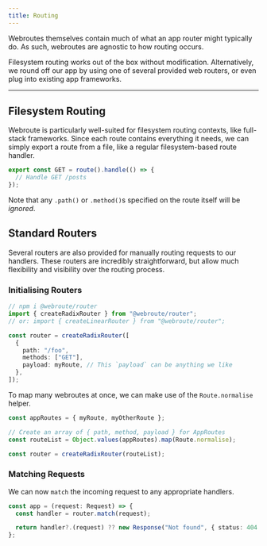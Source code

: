 ```yaml
---
title: Routing
---
```


Webroutes themselves contain much of what an app router might typically do. As such, webroutes are agnostic to how routing occurs.

Filesystem routing works out of the box without modification. Alternatively, we round off our app by using one of several provided web routers, or even plug into existing app frameworks.

---

## Filesystem Routing

Webroute is particularly well-suited for filesystem routing contexts, like full-stack frameworks. Since each route contains everything it needs, we can simply export a route from a file, like a regular filesystem-based route handler.

```ts title="posts/route.ts"
export const GET = route().handle(() => {
  // Handle GET /posts
});
```

<Callout>

Note that any `.path()` or `.method()`s specified on the route itself will be _ignored_.

</Callout>

## Standard Routers

Several routers are also provided for manually routing requests to our handlers. These routers are incredibly straightforward, but allow much flexibility and visibility over the routing process.

### Initialising Routers

```ts
// npm i @webroute/router
import { createRadixRouter } from "@webroute/router";
// or: import { createLinearRouter } from "@webroute/router";

const router = createRadixRouter([
  {
    path: "/foo",
    methods: ["GET"],
    payload: myRoute, // This `payload` can be anything we like
  },
]);
```

To map many webroutes at once, we can make use of the `Route.normalise` helper.

```ts
const appRoutes = { myRoute, myOtherRoute };

// Create an array of { path, method, payload } for AppRoutes
const routeList = Object.values(appRoutes).map(Route.normalise);

const router = createRadixRouter(routeList);
```

### Matching Requests

We can now `match` the incoming request to any appropriate handlers.

```ts
const app = (request: Request) => {
  const handler = router.match(request);

  return handler?.(request) ?? new Response("Not found", { status: 404 });
};
```
